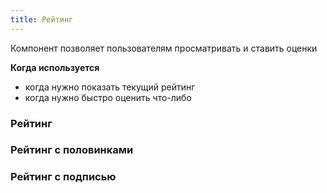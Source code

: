 ```yaml
---
title: Рейтинг
---
```


Компонент позволяет пользователям просматривать и ставить оценки

**Когда используется**

- когда нужно показать текущий рейтинг
- когда нужно быстро оценить что-либо

### Рейтинг
<Sandbox height="sm" projectId="uxcomponents_rating_rating" />

### Рейтинг с половинками
<Sandbox height="sm" projectId="uxcomponents_rating_rating_with_half" />

### Рейтинг с подписью
<Sandbox height="sm" projectId="uxcomponents_rating_rating_with_tooltip" />

